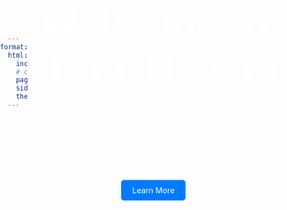 ```yaml
---
format: 
  html:
    include-css: image_custom.scss
    # css: image_custom.scss
    page-navigation: false
    sidebar: false
    theme : cosmo
---
```

<style>
/* CSS styles here */

html, body {
    height: 100%;
    margin: 0;
    padding: 0;
}

body {
    display: flex;
    justify-content: center; /* Center horizontally */
    align-items: center; /* Center vertically */
    text-align: center; /* Ensure text elements are centered as well */
    background-image: url('images/main_cat.jpg');
    background-size: cover;
    background-position: center;
    color: white; 
}

.text-container {
    color: white; /* Adjust text color for visibility against your background */
    /* Additional styling for your text container */
}

.extra-large {
    font-size: 72px; /* Or any size larger than the default <h1> size */
    font-weight: bold; /* Optional: makes it visually more impactful */
}

@media (max-width: 600px) {
    .extra-large {
        font-size: 40px;
    }
}

.hero-section {
    // background-image: url('images/main_cat.jpg');
    // background-size: cover;
    // background-size: 100%;
    color: white;
    text-align: center;
    padding: 0px 0px;
}


.cta-button {
    background-color: #007bff;
    color: white;
    padding: 10px 20px;
    text-decoration: none;
    border-radius: 5px;
}
</style>



<div class="column-page" font-color = white>
<h1 class="extra-large">Welcome to JIYEON.Data</h1>
<p>
JIYEON.Data: This site features two main sections. One focuses on Formula 1 data visualization and the other on causal inference.<br> It showcases projects that turn complex data into clear visualizations and analyses.</p>
<br>
<br>
<a href="about.html" class="cta-button">Learn More</a>

</div>


